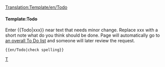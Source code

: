 <noinclude>[[Translation:Template/en/Todo]]</noinclude>{{en/Ambox| type  = notice
| image = en/Manual/Base Set/Klipper.png
| text  = <strong>To Do</strong><br />{{{1|Whoever added this template didn't specify what was to be done, so it should be removed or updated with the correct action.}}}
}}<includeonly>{{{2|[[Category:en/Manual/Base Set/Aircraft/To do]]}}}</includeonly><noinclude>

====Template:Todo====
Enter <nowiki>{{</nowiki>Todo<nowiki>|xxx}}</nowiki> near text that needs minor change. Replace xxx with a short note what do you think should be done. Page will automatically go to [[:Category:en/Manual/Base Set/Aircraft/To do|an overall To Do list]] and someone will later review the request.
<pre>{{en/Todo|check spelling}}</pre>

[[Category:en/Manual/Base Set/Message boxes|T]]</noinclude>